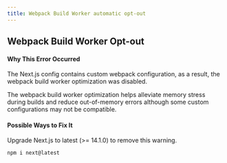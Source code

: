```yaml
---
title: Webpack Build Worker automatic opt-out
---
```


## Webpack Build Worker Opt-out

#### Why This Error Occurred

The Next.js config contains custom webpack configuration, as a result, the webpack build worker optimization was disabled.

The webpack build worker optimization helps alleviate memory stress during builds and reduce out-of-memory errors although some custom configurations may not be compatible.

#### Possible Ways to Fix It

Upgrade Next.js to latest (>= 14.1.0) to remove this warning.

```
npm i next@latest
```
